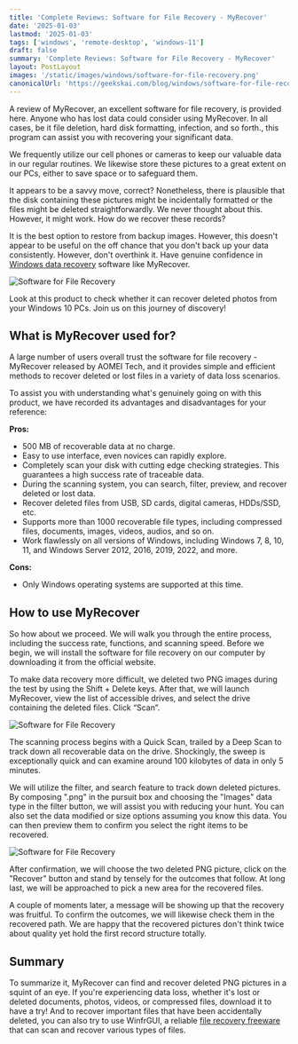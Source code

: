 ```yaml
---
title: 'Complete Reviews: Software for File Recovery - MyRecover'
date: '2025-01-03'
lastmod: '2025-01-03'
tags: ['windows', 'remote-desktop', 'windows-11']
draft: false
summary: 'Complete Reviews: Software for File Recovery - MyRecover'
layout: PostLayout
images: '/static/images/windows/software-for-file-recovery.png'
canonicalUrl: 'https://geekskai.com/blog/windows/software-for-file-recovery-myrecover/'
---
```



A review of MyRecover, an excellent software for file recovery, is provided here. Anyone who has lost data could consider using MyRecover. In all cases, be it file deletion, hard disk formatting, infection, and so forth., this program can assist you with recovering your significant data.

We frequently utilize our cell phones or cameras to keep our valuable data in our regular routines. We likewise store these pictures to a great extent on our PCs, either to save space or to safeguard them.

It appears to be a savvy move, correct? Nonetheless, there is plausible that the disk containing these pictures might be incidentally formatted or the files might be deleted straightforwardly. We never thought about this. However, it might work. How do we recover these records?

It is the best option to restore from backup images. However, this doesn't appear to be useful on the off chance that you don't back up your data consistently. However, don't overthink it. Have genuine confidence in [Windows data recovery](https://www.myrecover.com/windows-recovery/) software like MyRecover.

![Software for File Recovery](/static/images/windows/software-for-file-recovery.png)



Look at this product to check whether it can recover deleted photos from your Windows 10 PCs. Join us on this journey of discovery!

## What is MyRecover used for?
A large number of users overall trust the software for file recovery - MyRecover released by AOMEI Tech, and it provides simple and efficient methods to recover deleted or lost files in a variety of data loss scenarios.

To assist you with understanding what's genuinely going on with this product, we have recorded its advantages and disadvantages for your reference:

**Pros:**
- 500 MB of recoverable data at no charge.
- Easy to use interface, even novices can rapidly explore.
- Completely scan your disk with cutting edge checking strategies. This guarantees a high success rate of traceable data.
- During the scanning system, you can search, filter, preview, and recover deleted or lost data.
- Recover deleted files from USB, SD cards, digital cameras, HDDs/SSD, etc. 
- Supports more than 1000 recoverable file types, including compressed files, documents, images, videos, audios, and so on.
- Work flawlessly on all versions of Windows, including Windows 7, 8, 10, 11, and Windows Server 2012, 2016, 2019, 2022, and more.

**Cons:**
- Only Windows operating systems are supported at this time.
## How to use MyRecover
So how about we proceed. We will walk you through the entire process, including the success rate, functions, and scanning speed. Before we begin, we will install the software for file recovery on our computer by downloading it from the official website.

To make data recovery more difficult, we deleted two PNG images during the test by using the Shift + Delete keys. After that, we will launch MyRecover, view the list of accessible drives, and select the drive containing the deleted files. Click “Scan”.

![Software for File Recovery](/static/images/windows/how-to-use-recover.png)

The scanning process begins with a Quick Scan, trailed by a Deep Scan to track down all recoverable data on the drive. Shockingly, the sweep is exceptionally quick and can examine around 100 kilobytes of data in only 5 minutes.

We will utilize the filter, and search feature to track down deleted pictures. By composing ".png" in the pursuit box and choosing the "Images" data type in the filter button, we will assist you with reducing your hunt. You can also set the data modified or size options assuming you know this data. You can then preview them to confirm you select the right items to be recovered.

![Software for File Recovery](/static/images/windows/how-to-use-recover-2.png)





After confirmation, we will choose the two deleted PNG picture, click on the "Recover" button and stand by tensely for the outcomes that follow. At long last, we will be approached to pick a new area for the recovered files.

A couple of moments later, a message will be showing up that the recovery was fruitful. To confirm the outcomes, we will likewise check them in the recovered path. We are happy that the recovered pictures don't think twice about quality yet hold the first record structure totally.
## Summary
To summarize it, MyRecover can find and recover deleted PNG pictures in a squint of an eye. If you're experiencing data loss, whether it's lost or deleted documents, photos, videos, or compressed files, download it to have a try! And to recover important files that have been accidentally deleted, you can also try to use WinfrGUI, a reliable [file recovery freeware](https://www.winfr.org/) that can scan and recover various types of files.

















